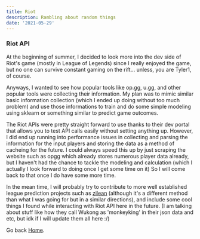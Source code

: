```yaml
---
title: Riot
description: Rambling about random things
date: '2021-05-29'
---
```


### Riot API

At the beginning of summer, I decided to look more into the dev side of Riot's game (mostly in League of Legends)
since I really enjoyed the game, but no one can survive constant gaming on the rift... unless, you are Tyler1, of course.

Anyways, I wanted to see how popular tools like op.gg, u.gg, and other popular tools were collecting their information. My plan was to
mimic similar basic information collection (which I ended up doing without too much problem) and use those informations to train and
do some simple modeling using sklearn or something similar to predict game outcomes.

The Riot APIs were pretty straight forward to use thanks to their dev portal that allows you to test API calls
easily without setting anything up. However, I did end up running into performance issues in collecting and parsing the information
for the input players and storing the data as a method of cacheing for the future. I could always speed this up by just scraping the
website such as opgg which already stores numerous player data already, but I haven't had the chance to tackle the modeling and
calculation (which I actually I look forward to doing once I get some time on it) So I will come back to that once I do have some more time.

In the mean time, I will probably try to contribute to more well established league prediction projects such as [zilean](https://github.com/JohnsonJDDJ/zilean)
(although it's a different method than what I was going for but in a similar directions), and include some cool things I found while interacting with Riot API here in the future.
(I am talking about stuff like how they call Wukong as 'monkeyking' in their json data and etc, but idk if I will update them all here :/)

Go back [Home](/).

